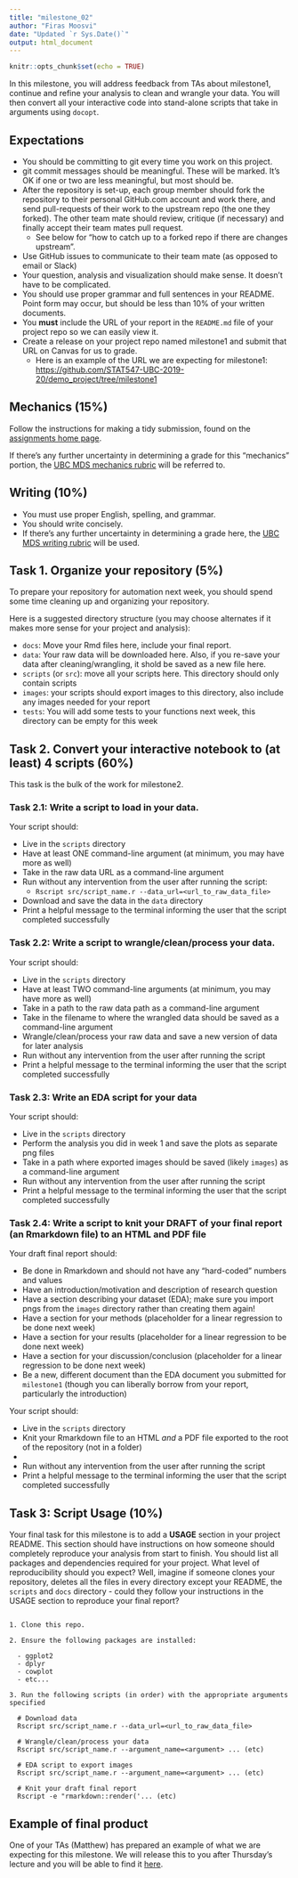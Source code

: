 ```yaml
---
title: "milestone_02"
author: "Firas Moosvi"
date: "Updated `r Sys.Date()`"
output: html_document
---
```


```r
knitr::opts_chunk$set(echo = TRUE)
```

In this milestone, you will address feedback from TAs about milestone1, continue and refine your analysis to clean and wrangle your data. 
You will then convert all your interactive code into stand-alone scripts that take in  arguments using `docopt`.

## Expectations
- You should be committing to git every time you work on this project.
- git commit messages should be meaningful. These will be marked. It's OK if one or two are less meaningful, but most should be.
- After the repository is set-up, each group member should fork the repository to their personal GitHub.com account and work there, and send pull-requests of their work to the upstream repo (the one they forked). The other team mate should review, critique (if necessary) and finally accept their team mates pull request.
  - See below for "how to catch up to a forked repo if there are changes upstream".
- Use GitHub issues to communicate to their team mate (as opposed to email or Slack)
- Your question, analysis and visualization should make sense. It doesn't have to be complicated.
- You should use proper grammar and full sentences in your README. Point form may occur, but should be less than 10% of your written documents.
- You **must** include the URL of your report in the `README.md` file of your project repo so we can easily view it.
- Create a release on your project repo named milestone1 and submit that URL on Canvas for us to grade.
  - Here is an example of the URL we are expecting for milestone1: [https://github.com/STAT547-UBC-2019-20/demo_project/tree/milestone1](https://github.com/STAT547-UBC-2019-20/demo_project/tree/milestone1)

## Mechanics (15%)

Follow the instructions for making a tidy submission, found on the [assignments home page](https://stat545.stat.ubc.ca/evaluation/assignments).

If there's any further uncertainty in determining a grade for this "mechanics" portion, the [UBC MDS mechanics rubric](https://github.com/UBC-MDS/public/blob/master/rubric/rubric_mech.md) will be referred to.

## Writing (10%)

- You must use proper English, spelling, and grammar.
- You should write concisely. 
- If there's any further uncertainty in determining a grade here, the [UBC MDS writing rubric](https://github.com/UBC-MDS/public/blob/master/rubric/rubric_writing.md) will be used.

## Task 1. Organize your repository (5%)

To prepare your repository for automation next week, you should spend some time cleaning up and organizing your repository. 

Here is a suggested directory structure (you may choose alternates if it makes more sense for your project and analysis):

- `docs`: Move your Rmd files here, include your final report.
- `data`: Your raw data will be downloaded here. Also, if you re-save your data after cleaning/wrangling, it shold be saved as a new file here.
- `scripts` (or `src`): move all your scripts here. This directory should only contain scripts
- `images`: your scripts should export images to this directory, also include any images needed for your report
- `tests`: You will add some tests to your functions next week, this directory can be empty for this week

## **Task 2. Convert your interactive notebook to (at least) 4 scripts** (60%)

This task is the bulk of the work for milestone2.

### **Task 2.1: Write a script to load in your data.**

Your script should:

- Live in the `scripts` directory
- Have at least ONE command-line argument (at minimum, you may have more as well)
- Take in the raw data URL as a command-line argument
- Run without any intervention from the user after running the script:
  - `Rscript src/script_name.r --data_url=<url_to_raw_data_file>`
- Download and save the data in the `data` directory
- Print a helpful message to the terminal informing the user that the script completed successfully

### **Task 2.2: Write a script to wrangle/clean/process your data.**

Your script should:

- Live in the `scripts` directory
- Have at least TWO command-line arguments (at minimum, you may have more as well)
- Take in a path to the raw data path as a command-line argument
- Take in the filename to where the wrangled data should be saved as a command-line argument
- Wrangle/clean/process your raw data and save a new version of data for later analysis
- Run without any intervention from the user after running the script
- Print a helpful message to the terminal informing the user that the script completed successfully

### **Task 2.3: Write an EDA script for your data**

Your script should:

- Live in the `scripts` directory
- Perform the analysis you did in week 1 and save the plots as separate png files 
- Take in a path where exported images should be saved (likely `images`) as a command-line argument
- Run without any intervention from the user after running the script
- Print a helpful message to the terminal informing the user that the script completed successfully

### **Task 2.4: Write a script to knit your DRAFT of your final report (an Rmarkdown file) to an HTML and PDF file **

Your draft final report should:

- Be done in Rmarkdown and should not have any "hard-coded" numbers and values
- Have an introduction/motivation and description of research question
- Have a section describing your dataset (EDA); make sure you import pngs from the `images` directory rather than creating them again!
- Have a section for your methods (placeholder for a linear regression to be done next week)
- Have a section for your results (placeholder for a linear regression to be done next week)
- Have a section for your discussion/conclusion (placeholder for a linear regression to be done next week)
- Be a new, different document than the EDA document you submitted for `milestone1` (though you can liberally borrow from your report, particularly the introduction)

Your script should:

- Live in the `scripts` directory
- Knit your Rmarkdown file to an HTML *and* a PDF file exported to the root of the repository (not in a folder)
- 
- Run without any intervention from the user after running the script
- Print a helpful message to the terminal informing the user that the script completed successfully

## **Task 3: Script Usage ** (10%)

Your final task for this milestone is to add a **USAGE** section in your project README.
This section should have instructions on how someone should completely reproduce your analysis from start to finish.
You should list all packages and dependencies required for your project.
What level of reproducibility should you expect?
Well, imagine if someone clones your repository, deletes all the files in every directory except your README, the `scripts` and `docs` directory - could they follow your instructions in the USAGE section to reproduce your final report?

```

1. Clone this repo.

2. Ensure the following packages are installed:

  - ggplot2
  - dplyr
  - cowplot
  - etc...

3. Run the following scripts (in order) with the appropriate arguments specified

  # Download data
  Rscript src/script_name.r --data_url=<url_to_raw_data_file>
  
  # Wrangle/clean/process your data 
  Rscript src/script_name.r --argument_name=<argument> ... (etc)
  
  # EDA script to export images
  Rscript src/script_name.r --argument_name=<argument> ... (etc)
  
  # Knit your draft final report
  Rscript -e "rmarkdown::render('... (etc)
```

## Example of final product

One of your TAs (Matthew) has prepared an example of what we are expecting for this milestone.
We will release this to you after Thursday's lecture and you will be able to find it [here](https://github.com/STAT547-UBC-2019-20/demo_project/tree/milestone2).
